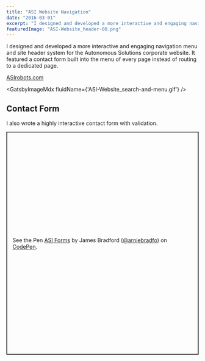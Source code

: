 ```yaml
---
title: "ASI Website Navigation"
date: "2016-03-01"
excerpt: "I designed and developed a more interactive and engaging navigation menu and site header system for the Autonomous Solutions corporate website. It featured a contact form built into the menu of every page instead of routing to a dedicated page. "
featuredImage: "ASI-Website_header-00.png"
---
```



I designed and developed a more interactive and engaging navigation menu and site header system for the Autonomous Solutions corporate website. It featured a contact form built into the menu of every page instead of routing to a dedicated page.

[ASIrobots.com](https://asirobots.com)

<GatsbyImageMdx fluidName={'ASI-Website_search-and-menu.gif'} />

## Contact Form

I also wrote a highly interactive contact form with validation.

<p 
    class="codepen" 
    data-height="585" 
    data-theme-id="light" 
    data-default-tab="result" 
    data-user="arniebradfo" 
    data-slug-hash="WJBbwy" 
    style="height: 585px; box-sizing: border-box; display: flex; align-items: center; justify-content: center; border: 2px solid; margin: 1em 0; padding: 1em;" 
    data-pen-title="ASI Forms"
    >
    <span>See the Pen <a href="https://codepen.io/arniebradfo/pen/WJBbwy">
    ASI Forms</a> by James Bradford (<a href="https://codepen.io/arniebradfo">@arniebradfo</a>)
    on <a href="https://codepen.io">CodePen</a>.</span>
</p>
<script async src="https://static.codepen.io/assets/embed/ei.js"></script>
